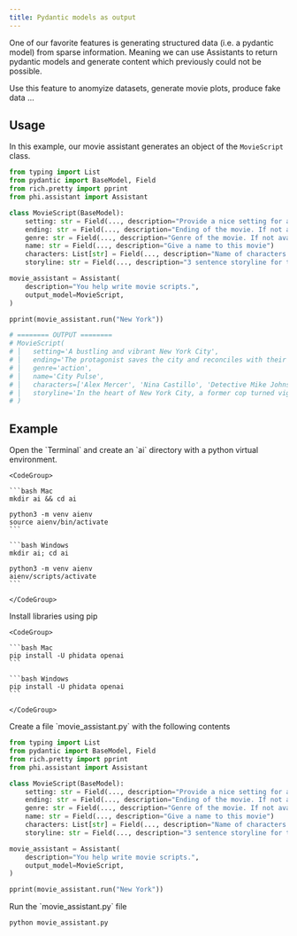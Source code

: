 ```yaml
---
title: Pydantic models as output
---
```


One of our favorite features is generating structured data (i.e. a pydantic model) from sparse information. Meaning we can use Assistants to return pydantic models and generate content which previously could not be possible.

Use this feature to anomyize datasets, generate movie plots, produce fake data ...

## Usage

In this example, our movie assistant generates an object of the `MovieScript` class.

```python movie_assistant.py
from typing import List
from pydantic import BaseModel, Field
from rich.pretty import pprint
from phi.assistant import Assistant

class MovieScript(BaseModel):
    setting: str = Field(..., description="Provide a nice setting for a blockbuster movie.")
    ending: str = Field(..., description="Ending of the movie. If not available, provide a happy ending.")
    genre: str = Field(..., description="Genre of the movie. If not available, select action, thriller or romantic comedy.")
    name: str = Field(..., description="Give a name to this movie")
    characters: List[str] = Field(..., description="Name of characters for this movie.")
    storyline: str = Field(..., description="3 sentence storyline for the movie. Make it exciting!")

movie_assistant = Assistant(
    description="You help write movie scripts.",
    output_model=MovieScript,
)

pprint(movie_assistant.run("New York"))

# ======== OUTPUT ========
# MovieScript(
# │   setting='A bustling and vibrant New York City',
# │   ending='The protagonist saves the city and reconciles with their estranged family.',
# │   genre='action',
# │   name='City Pulse',
# │   characters=['Alex Mercer', 'Nina Castillo', 'Detective Mike Johnson'],
# │   storyline='In the heart of New York City, a former cop turned vigilante, Alex Mercer, teams up with a street-smart activist, Nina Castillo, to take down a corrupt political figure who threatens to destroy the city. As they navigate through the intricate web of power and deception, they uncover shocking truths that push them to the brink of their abilities. With time running out, they must race against the clock to save New York and confront their own demons.'
# )
```

## Example

<Steps>
  <Step title="Create a virtual environment">
    Open the `Terminal` and create an `ai` directory with a python virtual environment.

    <CodeGroup>

    ```bash Mac
    mkdir ai && cd ai

    python3 -m venv aienv
    source aienv/bin/activate
    ```

    ```bash Windows
    mkdir ai; cd ai

    python3 -m venv aienv
    aienv/scripts/activate
    ```

    </CodeGroup>

  </Step>
  <Step title="Install libraries">
    Install libraries using pip

    <CodeGroup>

    ```bash Mac
    pip install -U phidata openai
    ```

    ```bash Windows
    pip install -U phidata openai
    ```

    </CodeGroup>

  </Step>
  <Step title="Create an assistant with an output_model">
    Create a file `movie_assistant.py` with the following contents

```python movie_assistant.py
from typing import List
from pydantic import BaseModel, Field
from rich.pretty import pprint
from phi.assistant import Assistant

class MovieScript(BaseModel):
    setting: str = Field(..., description="Provide a nice setting for a blockbuster movie.")
    ending: str = Field(..., description="Ending of the movie. If not available, provide a happy ending.")
    genre: str = Field(..., description="Genre of the movie. If not available, select action, thriller or romantic comedy.")
    name: str = Field(..., description="Give a name to this movie")
    characters: List[str] = Field(..., description="Name of characters for this movie.")
    storyline: str = Field(..., description="3 sentence storyline for the movie. Make it exciting!")

movie_assistant = Assistant(
    description="You help write movie scripts.",
    output_model=MovieScript,
)

pprint(movie_assistant.run("New York"))
```

  </Step>
  <Step title="Run the assistant">
    Run the `movie_assistant.py` file

```bash
python movie_assistant.py
```

  </Step>
</Steps>

<Snippet file="discord.mdx" />
